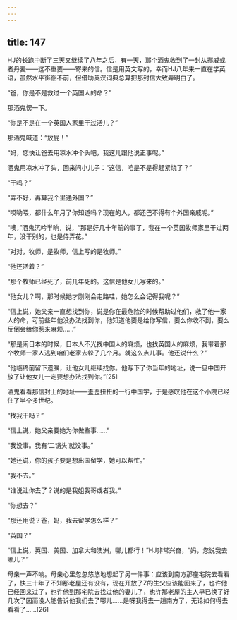 ```yaml
---
---
---
```

title: 147
---



HJ的长跑中断了三天又继续了八年之后，有一天，那个酒鬼收到了一封从挪威或者丹麦——这不重要——寄来的信。信是用英文写的，幸而HJ八年来一直在学英语，虽然水平徘徊不前，但借助英汉词典总算把那封信大致弄明白了。

“爸，你是不是救过一个英国人的命？”

那酒鬼愣一下。

“你是不是在一个英国人家里干过活儿？”

那酒鬼喊道：“放屁！”

“妈，您快让爸去用凉水冲个头吧，我这儿跟他说正事呢。”

酒鬼用凉水冲了头，回来问小儿子：“这信，咱是不是得赶紧烧了？”

“干吗？”

“弄不好，再算我个里通外国？”

“哎哟喂，都什么年月了你知道吗？现在的人，都还巴不得有个外国亲戚呢。”

“噢，”酒鬼沉吟半晌，说，“那是好几十年前的事了，我在一个英国牧师家里干过两年，没干别的，也是侍弄花。”

“对对，牧师，是牧师，信上写的是牧师。”

“他还活着？”

“那个牧师已经死了，前几年死的。这信是他女儿写来的。”

“他女儿？啊，那时候她才刚刚会走路哇，她怎么会记得我呢？”

“信上说，她父亲一直想找到你，说是你在最危险的时候帮助过他们，救了他一家人的命，可前些年他没办法找到你，他知道他要是给你写信，要么你收不到，要么反倒会给你惹来麻烦……”

“那是闹日本的时候，日本人不光找中国人的麻烦，也找英国人的麻烦，我带着那个牧师一家人逃到咱们老家去躲了几个月。就这么点儿事。他还说什么？”

“他临终前留下遗嘱，让他女儿继续找你。他写下了你当年的地址，说一旦中国开放了让他女儿一定要想办法找到你。”[25]

酒鬼看看那信封上的地址——歪歪扭扭的一行中国字，于是感叹他在这个小院已经住了半个多世纪。

“找我干吗？”

“信上说，她父亲要她为你做些事……”

“我没事。我有‘二锅头’就没事。”

“她还说，你的孩子要是想出国留学，她可以帮忙。”

“我不去。”

“谁说让你去了？说的是我姐我哥或者我。”

“你想去？”

“那还用说？爸，妈，我去留学怎么样？”

“英国？”

“信上说，英国、美国、加拿大和澳洲，哪儿都行！”HJ非常兴奋，“妈，您说我去哪儿？”

母亲一声不响。母亲心里忽忽悠悠地想起了另一件事：应该到南方那座宅院去看看了，快三十年了不知那老屋还有没有，现在开放了Z的生父应该能回来了，也许他已经回来过了，也许他到那宅院去找过他的妻儿了，也许那老屋的主人早已换了好几次了因而没人能告诉他我们去了哪儿……是呀我得去一趟南方了，无论如何得去看看了……[26]